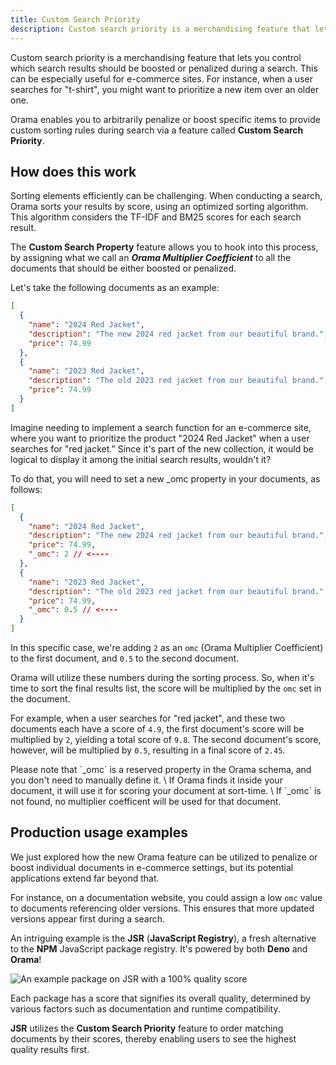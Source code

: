 ```yaml
---
title: Custom Search Priority
description: Custom search priority is a merchandising feature that lets you control which search results should be boosted or penalized during a search.
---
```



Custom search priority is a merchandising feature that lets you control which search results should be boosted or penalized during a search. This can be especially useful for e-commerce sites. For instance, when a user searches for "t-shirt", you might want to prioritize a new item over an older one.

Orama enables you to arbitrarily penalize or boost specific items to provide custom sorting rules during search via a feature called **Custom Search Priority**.

## How does this work

Sorting elements efficiently can be challenging. When conducting a search, Orama sorts your results by score, using an optimized sorting algorithm. This algorithm considers the TF-IDF and BM25 scores for each search result.

The **Custom Search Property** feature allows you to hook into this process, by assigning what we call an _**Orama Multiplier Coefficient**_ to all the documents that should be either boosted or penalized.

Let's take the following documents as an example:

```json
[
  {
    "name": "2024 Red Jacket",
    "description": "The new 2024 red jacket from our beautiful brand.",
    "price": 74.99
  },
  {
    "name": "2023 Red Jacket",
    "description": "The old 2023 red jacket from our beautiful brand.",
    "price": 74.99
  }
]
```

Imagine needing to implement a search function for an e-commerce site, where you want to prioritize the product "2024 Red Jacket" when a user searches for "red jacket." Since it's part of the new collection, it would be logical to display it among the initial search results, wouldn't it?

To do that, you will need to set a new \_omc property in your documents, as follows:

```json
[
  {
    "name": "2024 Red Jacket",
    "description": "The new 2024 red jacket from our beautiful brand.",
    "price": 74.99,
    "_omc": 2 // <----
  },
  {
    "name": "2023 Red Jacket",
    "description": "The old 2023 red jacket from our beautiful brand.",
    "price": 74.99,
    "_omc": 0.5 // <----
  }
]
```

In this specific case, we're adding `2` as an `omc` (Orama Multiplier Coefficient) to the first document, and `0.5` to the second document.

Orama will utilize these numbers during the sorting process. So, when it's time to sort the final results list, the score will be multiplied by the `omc` set in the document.

For example, when a user searches for "red jacket", and these two documents each have a score of `4.9`, the first document's score will be multiplied by `2`, yielding a total score of `9.8`. The second document's score, however, will be multiplied by `0.5`, resulting in a final score of `2.45`.

<Aside type="caution">
Please note that `_omc` is a reserved property in the Orama schema, and you don't need to manually define it. \
If Orama finds it inside your document, it will use it for scoring your document at sort-time. \
If `_omc` is not found, no multiplier coefficent will be used for that document.
</Aside>

## Production usage examples

We just explored how the new Orama feature can be utilized to penalize or boost individual documents in e-commerce settings, but its potential applications extend far beyond that.

For instance, on a documentation website, you could assign a low `omc` value to documents referencing older versions. This ensures that more updated versions appear first during a search.

An intriguing example is the **JSR** (**JavaScript Registry**), a fresh alternative to the **NPM** JavaScript package registry. It's powered by both **Deno** and **Orama**!

<img
  src='/cloud/guides/custom-search-priority/deno-jsr-orama.png'
  alt='An example package on JSR with a 100% quality score'
/>

Each package has a score that signifies its overall quality, determined by various factors such as documentation and runtime compatibility.

**JSR** utilizes the **Custom Search Priority** feature to order matching documents by their scores, thereby enabling users to see the highest quality results first.
